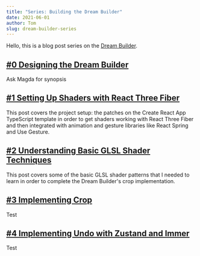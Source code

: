 ```yaml
---
title: "Series: Building the Dream Builder"
date: 2021-06-01
author: Tom
slug: dream-builder-series
---
```


Hello, this is a blog post series on the
[Dream Builder](https://dream.bearjam.dev).

## [#0 Designing the Dream Builder](/blog/designing-the-dream-builder)

Ask Magda for synopsis

## [#1 Setting Up Shaders with React Three Fiber](/blog/react-three-fiber-shaders-setup)

This post covers the project setup: the patches on the Create React App
TypeScript template in order to get shaders working with React Three Fiber and
then integrated with animation and gesture libraries like React Spring and Use
Gesture.

## [#2 Understanding Basic GLSL Shader Techniques](/blog/understanding-basic-shader-techniques)

This post covers some of the basic GLSL shader patterns that I needed to learn
in order to complete the Dream Builder's crop implementation.

## [#3 Implementing Crop](/blog/implementing-crop)

Test

## [#4 Implementing Undo with Zustand and Immer](/blog/zustand-immer-undo)

Test
